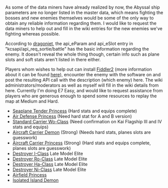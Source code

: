 As some of the data miners have already realized by now, the Abyssal ship parameters are no longer listed in the master data, which means fighting the bosses and new enemies themselves would be some of the only way to obtain any reliable information regarding them. I would like to request the data miners to help out and fill in the wiki entries for the new enemies we've fighting whereas possible.

According to [[User:Dragonjet|dragonjet]], the api_eParam and api_eSlot entry in "kcsapi/api_req_sortie/battle" has the basic information regarding the enemy. It doesn't reveal the whole thing though, certain info such as plane slots and soft stats aren't listed in there either.

Players whom wishes to help out can install [http://www.telerik.com/download/fiddler/fiddler2 Fiddler2] (more information about it can be found [[wikipedia:Fiddler_(software)|here]]), encounter the enemy with the software on and post the resulting API call with the description (which enemy) here. The wiki administrators/moderators as well as myself will fill in the wiki details from here.
Currently I'm doing E7 Easy, and would like to request assistance from players who are generous enough to spend some resources to replay the map at Medium and Hard.

*[[Seaplane Tender Princess]] (Hard stats and equips complete)
*[[Air Defense Princess]] (Need hard stat for A and B version)
*[[Standard Carrier Wo-Class]] (Need confirmation on Kai Flagship III and IV stats and equips)
*[[Aircraft Carrier Demon]] (Strong) (Needs hard stats, planes slots are guesswork)
*[[Aircraft Carrier Princess]] (Strong) (Hard stats and equips complete, planes slots are guesswork)
*[[Destroyer I-Class]] Late Model Elite
*[[Destroyer Ro-Class]] Late Model Elite
*[[Destroyer Ha-Class]] Late Model Elite
*[[Destroyer Ni-Class]] Late Model Elite
*[[Airfield Princess]]
*[[Isolated Island Demon]]   <ac_metadata title="[Summer 2015] Regarding Event Boss Parameters" notify_everyone="1439988867" related_topics="Air Defense Princess|Seaplane Tender Princess|Standard Carrier Wo-Class|Summer 2015 Event" lastmove="1449616132"> </ac_metadata>